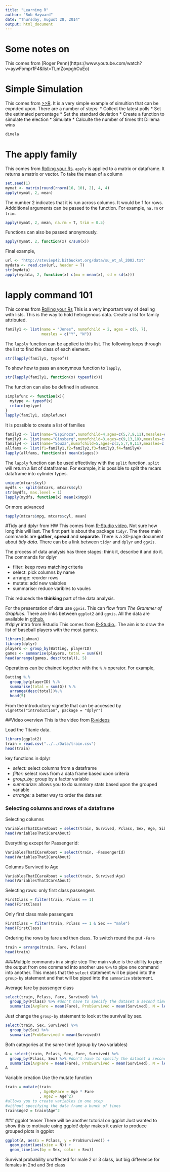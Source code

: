 ```yaml
---
title: "Learning R"
author: "Rob Hayward"
date: "Thursday, August 28, 2014"
output: html_document
---
```

# Some notes on \lstinline{dplyr}
This comes from [Roger Penn}(https://www.youtube.com/watch?v=aywFompr1F4&list=TLmZovpghOuEo)

# Simple Simulation
This comes from [>>R](http://www.r-bloggers.com/simple-probs/).  It is a very simple example of simultion that can be expnded upon.  There are a number of steps: 
* Collect the latest polls
* Set the estimated percentage
* Set the standard deviation
* Create a function to simulate the election
* Simulate
* Calculte the number of times tht Dillema wins

```r
dimela
```
# The apply family
This comes from [Rolling your Rs](http://rollingyours.wordpress.com/2014/05/15/the-apply-command-101/).  ```apply``` is applied to a matrix or dataframe.  It returns a matrix or vector.  To take the mean of a column
```r
set.seed(1)
mymat <- matrix(round(rnorm(16, 10), 2), 4, 4)
apply(mymat, 2, mean)
```
The number 2 indicates that it is run across columns.  It would be 1 for rows. Addditional arguments can be passed to the function.  For example, ```na.rm ``` or ```trim```.   
```r
apply(mymat, 2, mean, na.rm = T, trim = 0.5)
````
Functions can also be passed anonymously.  
```r
apply(mymat, 2, function(x) x/sum(x))
```
Final example, 
```r
url <- "http://steviep42.bitbucket.org/data/su_et_al_2002.txt"
mydata <- read.csv(url, header = T)
str(mydata)
apply(mydata, 2, function(x) c(mu = mean(x), sd = sd(x)))
```


# lapply command 101
This comes from [Rolling your Rs](http://rollingyours.wordpress.com/2014/10/20/the-lapply-command-101/)
This is a very important way of dealing with lists. This is the way to hold hetrogenous data. Create a list for family attributed. 
```r
family1 <- list(name = "Jones", numofchild = 2, ages = c(5, 7), 
                measles = c("Y", "N"))
```
The ```lapply``` function can be applied to this list. The following loops through the list to find the class of each element.

```r
str(lapply(family1, typeof))
```
To show how to pass an anonymous function to ```lapply```, 
```r
str(lapply(family1, function(x) typeof(x)))
```
The function can also be defined in advance.
```r
simplefunc <- function(x){
  mytype <- typeof(x)
  return(mytype)
}
lapply(family1, simplefunc)
```
It is possible to create a list of families
```r
family2 <- list(name="Espinoza",numofchild=4,ages=c(5,7,9,11),measles=c("Y","N","Y","Y"))
family3 <- list(name="Ginsberg",numofchild=3,ages=c(9,13,18),measles=c("Y","N","Y"))
family4 <- list(name="Souza",numofchild=5,ages=c(3,5,7,9,11),measles=c("N","Y","Y","Y","N"))
allfams <- list(f1=family1,f2=family2,f3=family3,f4=family4)
lapply(allfams, function(x) mean(x$ages))
```
The ```lapply``` function can be used effectivley with the ```split``` function.  ```split``` will return a list of dataframes.  For example, it is possible to split the mcars dataframe into cylinder types. 
```r
unique(mtcars$cyl)
mydfs <- split(mtcars, mtcars$cyl)
str(mydfs, max.level = 1)
lapply(mydfs, function(x) mean(x$mpg))
```
Or more advanced
```r
tapply(mtcars$mpg, mtcars$cyl, mean)
```


#Tidy and dplyr from HW
This comes from [R-Studio video.  ](http://pages.rstudio.net/Webinar-Series-Recording-Essential-Tools-for-R.html?mkt_tok=3RkMMJWWfF9wsRonuqzMZKXonjHpfsX56uovXKO2lMI%2F0ER3fOvrPUfGjI4ATMFlI%2BSLDwEYGJlv6SgFTbDMMa541LgKWxc%3D)
Not sure how long this will last. The first part is about the package ```tidyr```.  The three main commands are **gather**, **spread** and **separate**.  There is a 30-page document about *tidy data*.   There can be a link between ```tidyr``` and ```dplyr``` and ```ggvis```.  
 
The process of data analysis has three stages:  think it, describe it and do it. The commands for dplyr

* filter:  keep rows matching criteria
* select: pick columns by name
* arrange: reorder rows
* mutate: add new vaiables
* summarise: reduce varibles to vaules

This reduceds the **thinking** part of the data analysis. 


For the presentation of data use ```ggvis```.  This can flow from *The Grammer of Graphics*. There are links between ```ggplot2``` and ```ggvis```.  All the data are available in [github.](https://github.com/rstudio/webinars)  
#'dplyr intro from Rstudio
This comes from [R-Studio.](http://blog.rstudio.org/2014/01/17/introducing-dplyr/). The aim is to draw the list of baseball players with the most games. 
```r
library(Lahman)
library(dplyr)
players <- group_by(Batting, playerID)
games <- summarise(players, total = sum(G))
head(arrange(games, desc(total)), 5)
```
Operations can be chained together with the ```%.%``` operator. For example, 
```r
Batting %.%
  group_by(playerID) %.%
  summarise(total = sum(G)) %.%
  arrange(desc(total))%.%
  head(5)
```
From the introductory vignette that can be accessed by ```vignette("introduction", package = "dplyr")```




##Video overview
This is the video from [R-videos](http://practicalrvideos.blogspot.co.uk/2014/08/dplyr-gamechanger-for-data-manipulation.html)

Load the Titanic data.

```r
library(ggplot2)
train = read.csv("../../Data/train.csv")
head(train)
```
key functions in dplyr

* *select:* select columns from a dataframe
* *filter:* select rows from a data frame based upon criteria
* *group_by:* group by a factor variable
* *summarize:* allows you to do summary stats based upon the grouped variable
* *arrange:*  a better way to order the data set

### Selecting columns and rows of a dataframe 
Selecting columns
```r
VariablesThatICareAbout = select(train, Survived, Pclass, Sex, Age, SibSp, Parch, Fare) 
head(VariablesThatICareAbout)
```
Everything except for PassengerId:
```r
VariablesThatICareAbout = select(train, -PassengerId) 
head(VariablesThatICareAbout)
```
Columns Survived to Age
```r
VariablesThatICareAbout = select(train, Survived:Age) 
head(VariablesThatICareAbout)
```

Selecting rows: only first class passengers
```r
FirstClass = filter(train, Pclass == 1)
head(FirstClass)
```
Only first class male passengers
```r
FirstClass = filter(train, Pclass == 1 & Sex == "male")
head(FirstClass)
```

Ordering the rows by fare and then class.  To switch round the put ```-Fare```
```r
train = arrange(train, Fare, Pclass)
head(train)
```


###Multiple commands in a single step 
The main value is the ability to pipe the output from one command into another
use ```%>%``` to pipe one command into another.  This means that the ```select``` statement will be piped into the ```group-by``` statement and that will be piped into the ```summarize``` statement. 


Average fare by passenger class
```r
select(train, Pclass, Fare, Survived) %>%
  group_by(Pclass) %>% #don't have to specify the dataset a second time
  summarize(AvgFare = mean(Fare), ProbSurvived = mean(Survived), N = length(Fare))
```

Just change the ```group-by``` statement to look at the survival by sex.
```r
select(train, Sex, Survived) %>%
  group_by(Sex) %>%
  summarize(ProbSurvived = mean(Survived))
```
Both categories at the same time!
(group by two variables)
```r
A = select(train, Pclass, Sex, Fare, Survived) %>%
  group_by(Pclass, Sex) %>% #don't have to specify the dataset a second time
  summarize(AvgFare = mean(Fare), ProbSurvived = mean(Survived), N = length(Fare))
A
```

Variable creation 
Use the mutate function
```r
train = mutate(train
               , AgeByFare = Age * Fare
               , Age2 = Age^2)
#allows you to create variables in one step 
#without specifying the data frame a bunch of times
train$Age2 = train$Age^2
```

  ### ggplot teaser 
There will be another tutorial on ggplot
Just wanted to show this to motivate using ggplot!
dplyr makes it easier to produce grouped plots in ggplot
```r
ggplot(A, aes(x = Pclass, y = ProbSurvived)) + 
  geom_point(aes(size = N)) + 
  geom_line(aes(by = Sex, color = Sex))
```
Survival probability unaffected for male 2 or 3 class, 
but big difference for females in 2nd and 3rd class
